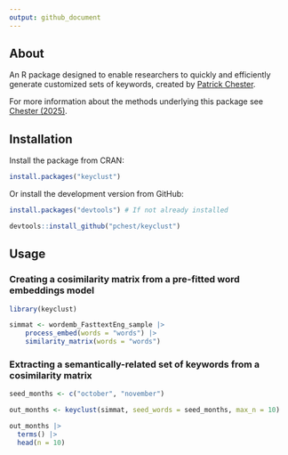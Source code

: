 ```yaml
---
output: github_document
---
```


## About

An R package designed to enable researchers to quickly and efficiently generate customized sets of keywords, created by [Patrick Chester](patrickjchester.com).

For more information about the methods underlying this package see [Chester (2025)](https://doi.org/10.17605/OSF.IO/5B7RQ).

## Installation

Install the package from CRAN:
```r
install.packages("keyclust")
```

Or install the development version from GitHub:
```r
install.packages("devtools") # If not already installed

devtools::install_github("pchest/keyclust")
```

## Usage

### Creating a cosimilarity matrix from a pre-fitted word embeddings model

```r
library(keyclust)

simmat <- wordemb_FasttextEng_sample |>
    process_embed(words = "words") |>
    similarity_matrix(words = "words")
```

### Extracting a semantically-related set of keywords from a cosimilarity matrix

```r
seed_months <- c("october", "november")

out_months <- keyclust(simmat, seed_words = seed_months, max_n = 10)

out_months |>
  terms() |>
  head(n = 10)
```
